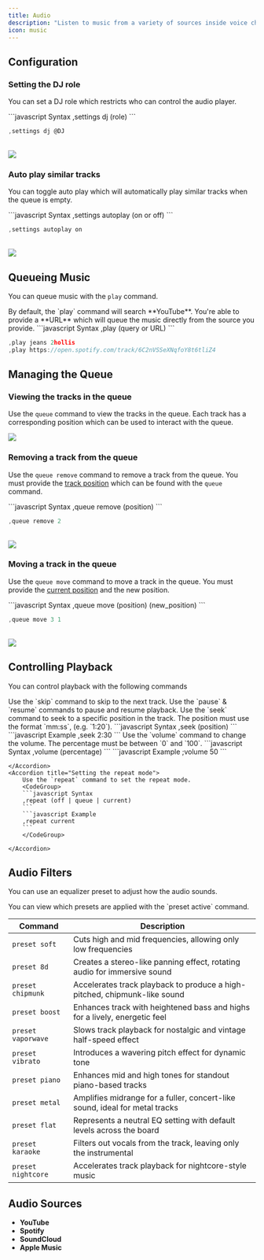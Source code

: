 ```yaml
---
title: Audio
description: "Listen to music from a variety of sources inside voice channels."
icon: music
---
```


## Configuration

### Setting the DJ role

You can set a DJ role which restricts who can control the audio player.

<CodeGroup>
```javascript Syntax
,settings dj (role)
```

```javascript Example
,settings dj @DJ
```

</CodeGroup>
<br />
<Frame>
    <img src="/images/miscellaneous/audio/bind-dj.png" />
</Frame>

### Auto play similar tracks

You can toggle auto play which will automatically play similar tracks when the queue is empty.

<CodeGroup>
```javascript Syntax
,settings autoplay (on or off)
```

```javascript Example
,settings autoplay on
```

</CodeGroup>
<br />
<Frame>
    <img src="/images/miscellaneous/audio/bind-autoplay.png" />
</Frame>

## Queueing Music

You can queue music with the `play` command.

<Tip>
  By default, the `play` command will search **YouTube**. You're able to provide
  a **URL** which will queue the music directly from the source you provide.
</Tip>

<CodeGroup>
```javascript Syntax
,play (query or URL)
```

```javascript Example
,play jeans 2hollis
,play https://open.spotify.com/track/6C2nVSSeXNqfoY8t6tliZ4
```

</CodeGroup>

## Managing the Queue

### Viewing the tracks in the queue

Use the `queue` command to view the tracks in the queue.
Each track has a corresponding position which can be used to interact with the queue.

<Frame>
  <img src="/images/miscellaneous/audio/queue.png" />
</Frame>

### Removing a track from the queue

Use the `queue remove` command to remove a track from the queue.
You must provide the [track position](#viewing-the-tracks-in-the-queue) which can be found with the `queue` command.

<CodeGroup>
```javascript Syntax
,queue remove (position)
```

```javascript Example
,queue remove 2
```

</CodeGroup>
<br />
<Frame>
    <img src="/images/miscellaneous/audio/queue-remove.png" />
</Frame>

### Moving a track in the queue

Use the `queue move` command to move a track in the queue.
You must provide the [current position](#viewing-the-tracks-in-the-queue) and the new position.

<CodeGroup>
```javascript Syntax
,queue move (position) (new_position)
```

```javascript Example
,queue move 3 1
```

</CodeGroup>
<br />
<Frame>
    <img src="/images/miscellaneous/audio/queue-move.png" />
</Frame>

## Controlling Playback

You can control playback with the following commands

<AccordionGroup>
    <Accordion title="Skipping to the next track">
        Use the `skip` command to skip to the next track.
    </Accordion>
    <Accordion title="Pausing & Resuming playback">
        Use the `pause` & `resume` commands to pause and resume playback.
    </Accordion>
    <Accordion title="Seeking to a specific position">
        Use the `seek` command to seek to a specific position in the track.
        <Tip>
            The position must use the format `mm:ss`, (e.g. `1:20`).
        </Tip>
        <CodeGroup>
        ```javascript Syntax
        ,seek (position)
        ```
        ```javascript Example
        ,seek 2:30
        ```
        </CodeGroup>
    </Accordion>
    <Accordion title="Changing the track volume">
        Use the `volume` command to change the volume.
        <Tip>
            The percentage must be between `0` and `100`.
        </Tip>
        <CodeGroup>
        ```javascript Syntax
        ,volume (percentage)
        ```
        ```javascript Example
        ;volume 50
        ```
        </CodeGroup>

    </Accordion>
    <Accordion title="Setting the repeat mode">
        Use the `repeat` command to set the repeat mode.
        <CodeGroup>
        ```javascript Syntax
        ,repeat (off | queue | current)
        ```
        ```javascript Example
        ,repeat current
        ```
        </CodeGroup>

    </Accordion>

</AccordionGroup>

## Audio Filters

You can use an equalizer preset to adjust how the audio sounds.

<Info>
  You can view which presets are applied with the `preset active` command.
</Info>

| Command            | Description                                                                 |
| ------------------ | --------------------------------------------------------------------------- |
| `preset soft`      | Cuts high and mid frequencies, allowing only low frequencies                |
| `preset 8d`        | Creates a stereo-like panning effect, rotating audio for immersive sound    |
| `preset chipmunk`  | Accelerates track playback to produce a high-pitched, chipmunk-like sound   |
| `preset boost`     | Enhances track with heightened bass and highs for a lively, energetic feel  |
| `preset vaporwave` | Slows track playback for nostalgic and vintage half-speed effect            |
| `preset vibrato`   | Introduces a wavering pitch effect for dynamic tone                         |
| `preset piano`     | Enhances mid and high tones for standout piano-based tracks                 |
| `preset metal`     | Amplifies midrange for a fuller, concert-like sound, ideal for metal tracks |
| `preset flat`      | Represents a neutral EQ setting with default levels across the board        |
| `preset karaoke`   | Filters out vocals from the track, leaving only the instrumental            |
| `preset nightcore` | Accelerates track playback for nightcore-style music                        |

## Audio Sources

- **YouTube**
- **Spotify**
- **SoundCloud**
- **Apple Music**
